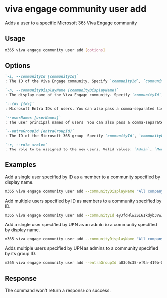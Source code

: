 
# viva engage community user add

Adds a user to a specific Microsoft 365 Viva Engage community

## Usage

```sh
m365 viva engage community user add [options]
```

## Options

```md definition-list
`-i, --communityId [communityId]`
: The ID of the Viva Engage community. Specify `communityId`, `communityDisplayName` or `entraGroupId`.

`-n, --communityDisplayName [communityDisplayName]`
: The display name of the Viva Engage community. Specify `communityId`, `communityDisplayName` or `entraGroupId`.

`--ids [ids]`
: Microsoft Entra IDs of users. You can also pass a comma-separated list of IDs. Specify either `ids` or `userNames` but not both.

`--userNames [userNames]`
: The user principal names of users. You can also pass a comma-separated list of UPNs. Specify either `ids` or `userNames` but not both.

`--entraGroupId [entraGroupId]`
: The ID of the Microsoft 365 group. Specify `communityId`, `communityDisplayName` or `entraGroupId`.

`-r, --role <role>`
: The role to be assigned to the new users. Valid values: `Admin`, `Member`.
```

<Global />

## Examples

Add a single user specified by ID as a member to a community specified by display name.

```sh
m365 viva engage community user add --communityDisplayName "All company" --ids 098b9f52-f48c-4401-819f-29c33794c3f5 --role Member
```

Add multiple users specified by ID as members to a community specified by ID.

```sh
m365 viva engage community user add --communityId eyJfdHlwZSI6Ikdyb3VwIiwiaWQiOiIzNjAyMDAxMTAwOSJ9 --ids "098b9f52-f48c-4401-819f-29c33794c3f5,f1e06e31-3abf-4746-83c2-1513d71f38b8" --role Member
```

Add a single user specified by UPN as an admin to a community specified by display name.

```sh
m365 viva engage community user add --communityDisplayName "All company" --userNames john.doe@contoso.com --role Admin
```

Adds multiple users specified by UPN as admins to a community specified by its group ID.

```sh
m365 viva engage community user add --entraGroupId a03c0c35-ef9a-419b-8cab-f89e0a8d2d2a --userNames "john.doe@contoso.com,adele.vance@contoso.com" --role Admin
```

## Response

The command won't return a response on success.
